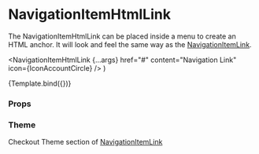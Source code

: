 
<Meta
  title="Components/Navigation/NavigationItemHtmlLink"
  component={NavigationItemHtmlLink}
/>

# NavigationItemHtmlLink

The NavigationItemHtmlLink can be placed inside a menu to create an HTML anchor.
It will look and feel the same way as the [NavigationItemLink](/docs/components-navigation-navigationitemlink--default-story).

  <NavigationItemHtmlLink
    {...args}
    href="#"
    content="Navigation Link"
    icon={IconAccountCircle}
  />
)

<Canvas>
  <Story name="Default">{Template.bind({})}</Story>
</Canvas>

### Props

<ArgsTable story="Default" />

### Theme

Checkout Theme section of [NavigationItemLink](/docs/components-navigation-navigationitemlink--default-story#theme)
